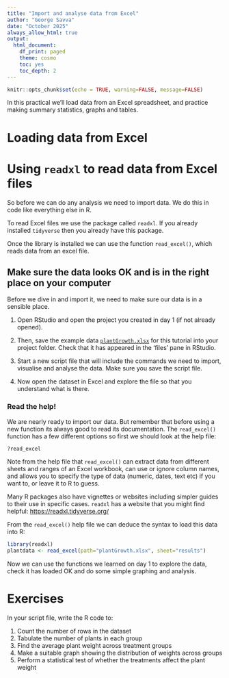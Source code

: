 ```yaml
---
title: "Import and analyse data from Excel"
author: "George Savva"
date: "October 2025"
always_allow_html: true
output:
  html_document:
    df_print: paged
    theme: cosmo
    toc: yes
    toc_depth: 2
---
```


```r
knitr::opts_chunk$set(echo = TRUE, warning=FALSE, message=FALSE)
```

In this practical we'll load data from an Excel spreadsheet, and practice making summary statistics, graphs and tables.

# Loading data from Excel

# Using `readxl` to read data from Excel files

So before we can do any analysis we need to import data.  We do this in code like everything else in R.

To read Excel files we use the package called `readxl`.  If you already installed `tidyverse` then you already have this package.  

Once the library is installed we can use the function `read_excel()`, which reads data from an excel file.

## Make sure the data looks OK and is in the right place on your computer

Before we dive in and import it, we need to make sure our data is in a sensible place.

1. Open RStudio and open the project you created in day 1 (if not already opened).

2. Then, save the example data [`plantGrowth.xlsx`](`plantGrowth.xlsx`) for this tutorial into your project folder.  Check that it has appeared in the 'files' pane in RStudio.

3. Start a new script file that will include  the commands we need to import, visualise and analyse the data.  Make sure you save the script file.

4. Now open the dataset in Excel and explore the file so that you understand what is there.

### Read the help!

We are nearly ready to import our data.  But remember that before using a new function its always good to read its documentation.  The `read_excel()` function has a few different options so first we should look at the help file:
  
```r
?read_excel
```

Note from the help file that `read_excel()` can extract data from different sheets and ranges of an Excel workbook, can use or ignore column names, and allows you to specify the type of data (numeric, dates, text etc) if you want to, or leave it to R to guess.

Many R packages also have vignettes or websites including simpler guides to their use in specific cases.  `readxl` has a website that you might find helpful:  [https://readxl.tidyverse.org/](https://readxl.tidyverse.org/)

From the `read_excel()` help file we can deduce the syntax to load this data into R:
  
```r
library(readxl)
plantdata <- read_excel(path="plantGrowth.xlsx", sheet="results")
```

Now we can use the functions we learned on day 1 to explore the data, check it has loaded OK and do some simple graphing and analysis.

# Exercises

In your script file, write the R code to:

1. Count the number of rows in the dataset
2. Tabulate the number of plants in each group
3. Find the average plant weight across treatment groups
4. Make a suitable graph showing the distribution of weights across groups
5. Perform a statistical test of whether the treatments affect the plant weight


